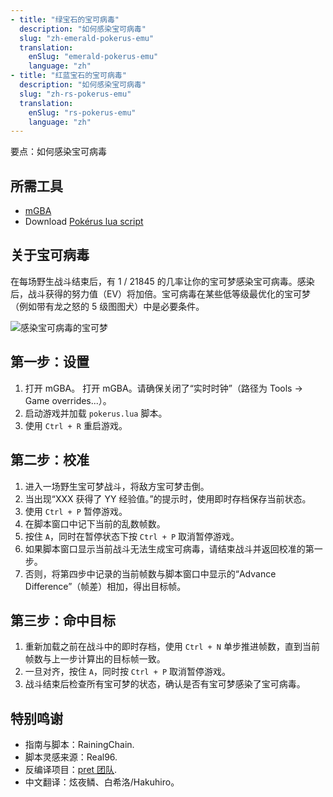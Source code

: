 ```yaml
---
- title: "绿宝石的宝可病毒"
  description: "如何感染宝可病毒"
  slug: "zh-emerald-pokerus-emu"
  translation:
    enSlug: "emerald-pokerus-emu"
    language: "zh"
- title: "红蓝宝石的宝可病毒"
  description: "如何感染宝可病毒"
  slug: "zh-rs-pokerus-emu"
  translation:
    enSlug: "rs-pokerus-emu"
    language: "zh"
---
```


<Gist>要点：如何感染宝可病毒</Gist>

## 所需工具

- [mGBA](/mgba-setup)
- Download [Pokérus lua script](https://raw.githubusercontent.com/RainingChain/pk_emu_scripts/refs/heads/main/Gen3/pokerus.lua)

## 关于宝可病毒

在每场野生战斗结束后，有 1 / 21845 的几率让你的宝可梦感染宝可病毒。感染后，战斗获得的努力值（EV）将加倍。宝可病毒在某些低等级最优化的宝可梦（例如带有龙之怒的 5 级图图犬）中是必要条件。

![感染宝可病毒的宝可梦](/images/Emerald/pokerus.png)

## 第一步：设置

1. <ShowIf slug="/emerald-pokerus-emu">打开 mGBA。</ShowIf>
   <ShowIf slug="/rs-pokerus-emu">
     打开 mGBA。请确保关闭了“实时时钟”（路径为 Tools -> Game overrides...）。
   </ShowIf>
1. 启动游戏并加载 `pokerus.lua` 脚本。
1. 使用 `Ctrl + R` 重启游戏。

## 第二步：校准

1. 进入一场野生宝可梦战斗，将敌方宝可梦击倒。
2. 当出现“XXX 获得了 YY 经验值。”的提示时，使用即时存档保存当前状态。
3. 使用 `Ctrl + P` 暂停游戏。
4. 在脚本窗口中记下当前的乱数帧数。
5. 按住 `A`，同时在暂停状态下按 `Ctrl + P` 取消暂停游戏。
6. 如果脚本窗口显示当前战斗无法生成宝可病毒，请结束战斗并返回校准的第一步。
7. 否则，将第四步中记录的当前帧数与脚本窗口中显示的“Advance Difference”（帧差）相加，得出目标帧。

## 第三步：命中目标

1. 重新加载之前在战斗中的即时存档，使用 `Ctrl + N` 单步推进帧数，直到当前帧数与上一步计算出的目标帧一致。
2. 一旦对齐，按住 `A`，同时按 `Ctrl + P` 取消暂停游戏。
3. 战斗结束后检查所有宝可梦的状态，确认是否有宝可梦感染了宝可病毒。

<YouTubeVideo src="https://www.youtube.com/embed/ySpe6-4xCNc" />

## 特别鸣谢

- 指南与脚本：RainingChain.
- 脚本灵感来源：Real96.
- 反编译项目：[pret 团队](https://github.com/pret/pokeemerald).
- 中文翻译：炫夜鳞、白希洛/Hakuhiro。
